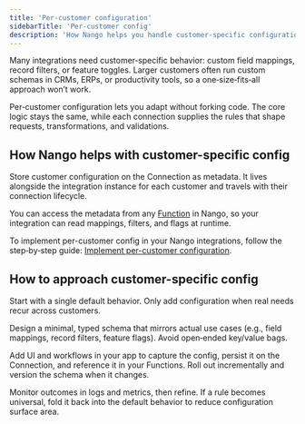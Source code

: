 ```yaml
---
title: 'Per-customer configuration'
sidebarTitle: 'Per-customer config'
description: 'How Nango helps you handle customer-specific configuration in your integrations'
---
```


Many integrations need customer‑specific behavior: custom field mappings, record filters, or feature toggles. Larger customers often run custom schemas in CRMs, ERPs, or productivity tools, so a one‑size‑fits‑all approach won’t work.

Per‑customer configuration lets you adapt without forking code. The core logic stays the same, while each connection supplies the rules that shape requests, transformations, and validations.

## How Nango helps with customer-specific config

Store customer configuration on the Connection as metadata. It lives alongside the integration instance for each customer and travels with their connection lifecycle.

You can access the metadata from any [Function](/guides/platform/functions) in Nango, so your integration can read mappings, filters, and flags at runtime.

To implement per-customer config in your Nango integrations, follow the step‑by‑step guide: [Implement per-customer configuration](/implementation-guides/building-integrations/customer-configuration).

## How to approach customer-specific config

Start with a single default behavior. Only add configuration when real needs recur across customers.

Design a minimal, typed schema that mirrors actual use cases (e.g., field mappings, record filters, feature flags). Avoid open‑ended key/value bags.

Add UI and workflows in your app to capture the config, persist it on the Connection, and reference it in your Functions. Roll out incrementally and version the schema when it changes.

Monitor outcomes in logs and metrics, then refine. If a rule becomes universal, fold it back into the default behavior to reduce configuration surface area.

